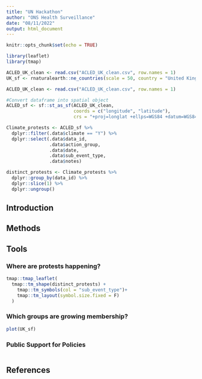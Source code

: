 ```yaml
---
title: "UN Hackathon"
author: "ONS Health Surveillance"
date: "08/11/2022"
output: html_document
---
```


```r
knitr::opts_chunk$set(echo = TRUE)
```

```r
library(leaflet)
library(tmap)
```

```r
ACLED_UK_clean <- read.csv("ACLED_UK_clean.csv", row.names = 1)
UK_sf <- rnaturalearth::ne_countries(scale = 50, country = "United Kingdom", returnclass = "sf") 

ACLED_UK_clean <- read.csv("ACLED_UK_clean.csv", row.names = 1)

#Convert dataframe into spatial object
ACLED_sf <- sf::st_as_sf(ACLED_UK_clean,
                         coords = c("longitude", "latitude"),
                         crs = "+proj=longlat +ellps=WGS84 +datum=WGS84 +no_defs")

Climate_protests <- ACLED_sf %>%
  dplyr::filter(.data$climate == "Y") %>%
  dplyr::select(.data$data_id,
                .data$action_group,
                .data$date,
                .data$sub_event_type,
                .data$notes)

distinct_protests <- Climate_protests %>%
  dplyr::group_by(data_id) %>%
  dplyr::slice(1) %>%
  dplyr::ungroup()
```

## Introduction

## Methods

## Tools {.tabset}

### Where are protests happening?

```r
tmap::tmap_leaflet(
  tmap::tm_shape(distinct_protests) +
    tmap::tm_symbols(col = "sub_event_type")+
    tmap::tm_layout(symbol.size.fixed = F)
  )  
```

### Which groups are growing membership?
```r
plot(UK_sf)
```

### Public Support for Policies

```r


```

## References